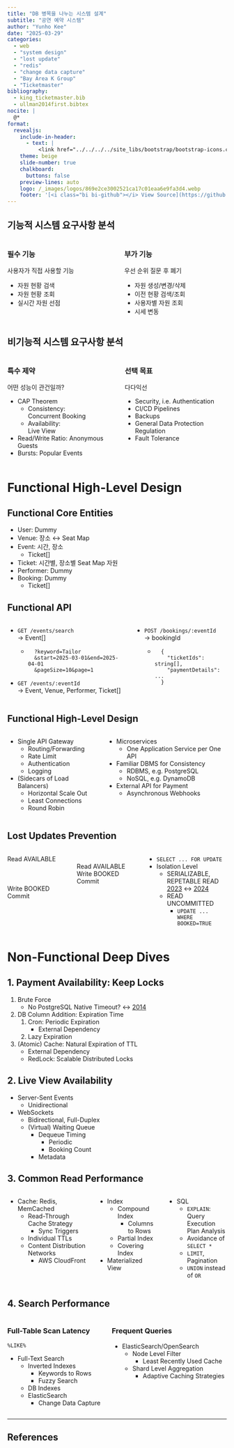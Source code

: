 ```yaml
---
title: "DB 병목을 나누는 시스템 설계"
subtitle: "공연 예약 시스템"
author: "Yunho Kee"
date: "2025-03-29"
categories:
  - web
  - "system design"
  - "lost update"
  - "redis"
  - "change data capture"
  - "Bay Area K Group"
  - "Ticketmaster"
bibliography:
  - king_ticketmaster.bib
  - ullman2014first.bibtex
nocite: |
  @*
format:
  revealjs:
    include-in-header:
      - text: |
          <link href="../../../../site_libs/bootstrap/bootstrap-icons.css" rel="stylesheet">
    theme: beige
    slide-number: true
    chalkboard: 
      buttons: false
    preview-lines: auto
    logo: /_images/logos/869e2ce3002521ca17c01eaa6e9fa3d4.webp
    footer: '[<i class="bi bi-github"></i> View Source](https://github.com/yhkee0404/yhkee0404.github.io/blob/main/posts/web/hello-interview/ticketmaster/index.qmd)'
---
```


## 기능적 시스템 요구사항 분석

::::: {.columns}

:::: {.column}

### 필수 기능

사용자가 직접 사용할 기능

::: {.fragment .fade-up}

* 자원 현황 검색
* 자원 현황 조회
* 실시간 자원 선점

:::

::::

::::{.column}

### 부가 기능

우선 순위 질문 후 폐기

::: {.fragment .fade-up}

* 자원 생성/변경/삭제
* 이전 현황 검색/조회
* 사용자별 자원 조회
* 시세 변동

:::

::::

:::::

## 비기능적 시스템 요구사항 분석

::::: {.columns}

:::: {.column}

### 특수 제약

어떤 성능이 관건일까?

::: {.fragment .fade-up}

* CAP Theorem
  * Consistency:  
    Concurrent Booking
  * Availability:  
    Live View
* Read/Write Ratio: Anonymous Guests
* Bursts: Popular Events

:::

::::

::::{.column}

### 선택 목표

다다익선

::: {.fragment .fade-up}

* Security, i.e. Authentication
* CI/CD Pipelines
* Backups
* General Data Protection Regulation
* Fault Tolerance

:::

::::

:::::

# Functional High-Level Design

## Functional Core Entities

* User: Dummy
* Venue: 장소 &harr; Seat Map
* Event: 시간, 장소
  * Ticket[]
* Ticket: 시간별, 장소별 Seat Map 자원
* Performer: Dummy
* Booking: Dummy
  * Ticket[]

## Functional API

::::{.columns}

:::{.column}

* `GET /events/search`  
  &rarr; Event[]
  * ```
    ?keyword=Tailor  
    &start=2025-03-01&end=2025-04-01  
    &pageSize=10&page=1
    ```
* `GET /events/:eventId`  
  &rarr; Event, Venue, Performer, Ticket[]

:::

:::{.column}

* `POST /bookings/:eventId`  
  &rarr; bookingId
  * ```
    {
      "ticketIds": string[], 
      "paymentDetails": ...
    }
    ```

:::

::::

## Functional High-Level Design

::::{.columns}

:::{.column}

* Single API Gateway
  * Routing/Forwarding
  * Rate Limit
  * Authentication
  * Logging
* (Sidecars of Load Balancers)
  * Horizontal Scale Out
  * Least Connections
  * Round Robin
:::

:::{.column}

* Microservices
  * One Application Service per One API
* Familiar DBMS for Consistency
  * RDBMS, e.g. PostgreSQL
  * NoSQL, e.g. DynamoDB
* External API for Payment
  * Asynchronous Webhooks

:::

::::

## Lost Updates Prevention

::::{.columns}

:::{.column width="30%"}

Read AVAILABLE  
<br/>
<br/>
<br/>
Write BOOKED  
Commit

:::

:::{.column width="30%"}

<br/>
Read AVAILABLE
Write BOOKED  
Commit

:::

:::{.column width="40%"}

* `SELECT ... FOR UPDATE`
* Isolation Level
  * SERIALIZABLE, REPETABLE READ  
    [2023](https://stackoverflow.com/a/77249495) &harr; [2024](https://mirrorofcode.tistory.com/416)
  * READ UNCOMMITTED
    * `UPDATE ... WHERE BOOKED=TRUE`

:::

::::

# Non-Functional Deep Dives

## 1. Payment Availability: Keep Locks

1. Brute Force  
   * No PostgreSQL Native Timeout? &harr; [2014](https://stackoverflow.com/a/20963803)
2. DB Column Addition: Expiration Time
   1. Cron: Periodic Expiration  
      * External Dependency
   2. Lazy Expiration
3. (Atomic) Cache: Natural Expiration of TTL
   * External Dependency
   * RedLock: Scalable Distributed Locks

## 2. Live View Availability

* Server-Sent Events
  * Unidirectional
* WebSockets  
  * Bidirectional, Full-Duplex
  * (Virtual) Waiting Queue
    * Dequeue Timing
      * Periodic
      * Booking Count
    * Metadata

## 3. Common Read Performance

::::{.columns}

:::{.column width="40%"}

* Cache: Redis, MemCached
  * Read-Through Cache Strategy
    * Sync Triggers
  * Individual TTLs
  * Content Distribution Networks
    * AWS CloudFront

:::

:::{.column width="30%"}

* Index
  * Compound Index
    * Columns to Rows
  * Partial Index
  * Covering Index
* Materialized View

:::

:::{.column width="30%"}

* SQL
  * `EXPLAIN`: Query Execution Plan Analysis
  * Avoidance of `SELECT *`
  * `LIMIT`, Pagination
  * `UNION` instead of `OR`

:::

::::

## 4. Search Performance

::::{.columns}

:::{.column}

### Full-Table Scan Latency

`%LIKE%`

* Full-Text Search
  * Inverted Indexes
    * Keywords to Rows
    * Fuzzy Search
  * DB Indexes
  * ElasticSearch
    * Change Data Capture

:::

:::{.column}

### Frequent Queries

* ElasticSearch/OpenSearch
  * Node Level Filter
    * Least Recently Used Cache
  * Shard Level Aggregation
    * Adaptive Caching Strategies

:::

::::

---

## References

